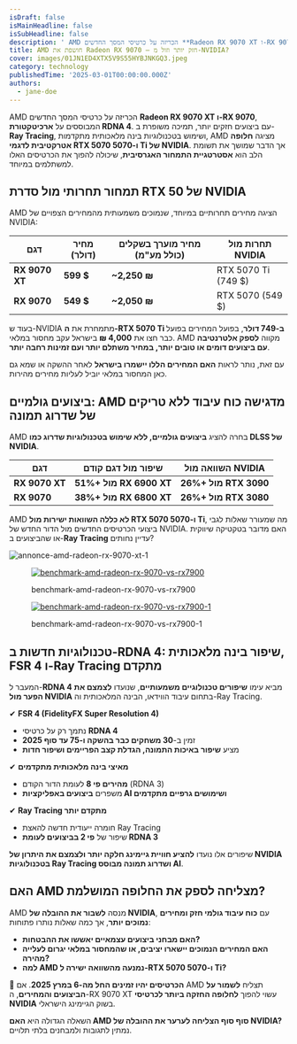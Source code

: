 ```yaml
---
isDraft: false
isMainHeadline: false
isSubHeadline: false
description: ' AMD הכריזה על כרטיסי המסך החדשים **Radeon RX 9070 XT ו-RX 9070**, המבוססים על **ארכיטקטורת RDNA 4**. עם ביצועים חזקים יותר, תמיכה משופרת ב-'
title: AMD חושפת את Radeon RX 9070 – חזק יותר וזול מ-NVIDIA?
cover: images/01JN1ED4XTX5V9S55HYBJNKGQ3.jpeg
category: technology
publishedTime: '2025-03-01T00:00:00.000Z'
authors:
  - jane-doe
---
```


AMD הכריזה על כרטיסי המסך החדשים **Radeon RX 9070 XT ו-RX 9070**, המבוססים על **ארכיטקטורת RDNA 4**. עם ביצועים חזקים יותר, תמיכה משופרת ב-**Ray Tracing**, ושימוש בטכנולוגיות בינה מלאכותית מתקדמות, AMD מציגה **חלופה אטרקטיבית לדגמי RTX 5070 ו-5070 Ti של NVIDIA**. אך הדבר שמושך את תשומת הלב הוא **אסטרטגיית התמחור האגרסיבית**, שיכולה להפוך את הכרטיסים האלו למשתלמים במיוחד.

## **תמחור תחרותי מול סדרת RTX 50 של NVIDIA**

AMD הציגה מחירים תחרותיים במיוחד, שנמוכים משמעותית מהמחירים הצפויים של NVIDIA:

| **דגם** | **מחיר (דולר)** | **מחיר מוערך בשקלים (כולל מע"מ)** | **תחרות מול NVIDIA** |
| --- | --- | --- | --- |
| **RX 9070 XT** | **599 $** | **~2,250 ₪** | RTX 5070 Ti (749 $) |
| **RX 9070** | **549 $** | **~2,050 ₪** | RTX 5070 (549 $) |

בעוד ש-NVIDIA מתמחרת את **ה-RTX 5070 Ti ב-749 דולר**, בפועל המחירים בפועל כבר חצו את **4,000 ₪** בישראל עקב מחסור במלאי. AMD מקווה **לספק אלטרנטיבה עם ביצועים דומים או טובים יותר, במחיר משתלם יותר ועם זמינות רחבה יותר**.

עם זאת, נותר לראות **האם המחירים הללו יישמרו בישראל** לאחר ההשקה או שמא גם כאן המחסור במלאי יוביל לעליות מחירים מהירות.

## **ביצועים גולמיים: AMD מדגישה כוח עיבוד ללא טריקים של שדרוג תמונה**

AMD בחרה להציג **ביצועים גולמיים, ללא שימוש בטכנולוגיות שדרוג כמו DLSS של NVIDIA**.

| **דגם** | **שיפור מול דגם קודם** | **השוואה מול NVIDIA** |
| --- | --- | --- |
| **RX 9070 XT** | **51%+ מול RX 6900 XT** | **26%+ מול RTX 3090** |
| **RX 9070** | **38%+ מול RX 6800 XT** | **26%+ מול RTX 3080** |

AMD **לא כללה השוואות ישירות מול RTX 5070 ו-5070 Ti**, מה שמעורר שאלות לגבי ביצועי הכרטיסים החדשים מול הדור החדש של NVIDIA. האם מדובר בטקטיקה שיווקית או שהביצועים ב-**Ray Tracing** עדיין נחותים?

![annonce-amd-radeon-rx-9070-xt-1](images/annonce-amd-radeon-rx-9070-xt-1-1024x573.jpg)

<figure>

[![benchmark-amd-radeon-rx-9070-vs-rx7900](images/benchmark-amd-radeon-rx-9070-vs-rx7900-1-1024x575.jpg)](https://techhorizons.co.il/wp-content/uploads/2025/03/benchmark-amd-radeon-rx-9070-vs-rx7900-1.jpg)

<figcaption>

benchmark-amd-radeon-rx-9070-vs-rx7900

</figcaption>

</figure>

<figure>

[![benchmark-amd-radeon-rx-9070-vs-rx7900-1](images/benchmark-amd-radeon-rx-9070-vs-rx7900-1-1-1024x568.jpg)](https://techhorizons.co.il/wp-content/uploads/2025/03/benchmark-amd-radeon-rx-9070-vs-rx7900-1-1.jpg)

<figcaption>

benchmark-amd-radeon-rx-9070-vs-rx7900-1

</figcaption>

</figure>

## **טכנולוגיות חדשות ב-RDNA 4: שיפור בינה מלאכותית, FSR 4 ו-Ray Tracing מתקדם**

המעבר ל-**RDNA 4** מביא עימו **שיפורים טכנולוגיים משמעותיים**, שנועדו **לצמצם את הפער מול NVIDIA** בתחום עיבוד הווידאו, הבינה המלאכותית וה-Ray Tracing.

✔ **FSR 4 (FidelityFX Super Resolution 4)**

- נתמך רק על כרטיסי **RDNA 4**
- זמין ב-**30 משחקים כבר בהשקה ו-75 עד סוף 2025**
- מציע **שיפור באיכות התמונה, הגדלת קצב הפריימים ושיפור חדות**

✔ **מאיצי בינה מלאכותית מתקדמים**

- **מהירים פי 8** לעומת הדור הקודם (RDNA 3)
- משפרים **ביצועים באפליקציות AI ושימושים גרפיים מתקדמים**

✔ **Ray Tracing מתקדם יותר**

- חומרה ייעודית חדשה להאצת Ray Tracing
- שיפור של **פי 2 בביצועים לעומת RDNA 3**

שיפורים אלו נועדו **להציע חוויית גיימינג חלקה יותר ולצמצם את היתרון של NVIDIA בטכנולוגיות Ray Tracing ושדרוג תמונה מבוסס AI**.

## **האם AMD מצליחה לספק את החלופה המושלמת?**

AMD מנסה **לשבור את ההובלה של NVIDIA**, עם **כוח עיבוד גולמי חזק ומחירים נמוכים יותר**, אך כמה שאלות נותרו פתוחות:

- **האם מבחני ביצועים עצמאיים יאששו את ההבטחות?**
- **האם המחירים הנמוכים יישארו יציבים, או שהמחסור במלאי יגרום לעלייה מהירה?**
- **למה AMD נמנעה מהשוואה ישירה ל-RTX 5070 ו-5070 Ti?**

📅 **הכרטיסים יהיו זמינים החל מה-6 במרץ 2025**. אם AMD תצליח **לשמור על הביצועים והמחירים**, ה-RX 9070 XT עשוי להפוך **לחלופה החזקה ביותר לכרטיסי NVIDIA** בשוק הגיימינג הישראלי.

השאלה הגדולה היא **האם AMD סוף סוף הצליחה לערער את ההובלה של NVIDIA?** נמתין לתגובות ולמבחנים בלתי תלויים.
